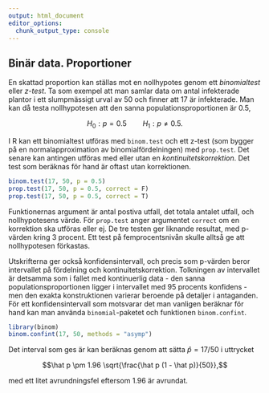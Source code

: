 ```yaml
---
output: html_document
editor_options: 
  chunk_output_type: console
---
```

## Binär data. Proportioner

En skattad proportion kan ställas mot en nollhypotes genom ett *binomialtest* eller *z-test*. Ta som exempel att man samlar data om antal infekterade plantor i ett slumpmässigt urval av 50 och finner att 17 är infekterade. Man kan då testa nollhypotesen att den sanna populationsproportionen är 0.5,

$$H_0: p = 0.5 \qquad H_1: p \neq 0.5.$$

I R kan ett binomialtest utföras med `binom.test` och ett z-test (som bygger på en normalapproximation av binomialfördelningen) med `prop.test`. Det senare kan antingen utföras med eller utan en *kontinuitetskorrektion*. Det test som beräknas för hand är oftast utan korrektionen.

```r
binom.test(17, 50, p = 0.5)
prop.test(17, 50, p = 0.5, correct = F)
prop.test(17, 50, p = 0.5, correct = T)
```

Funktionernas argument är antal postiva utfall, det totala antalet utfall, och nollhypotesens värde. För `prop.test` anger argumentet `correct` om en korrektion ska utföras eller ej.
De tre testen ger liknande resultat, med p-värden kring 3 procent. Ett test på femprocentsnivån skulle alltså ge att nollhypotesen förkastas.

Utskrifterna ger också konfidensintervall, och precis som p-värden beror intervallet på fördelning och kontinuitetskorrektion. Tolkningen av intervallet är detsamma som i fallet med kontinuerlig data - den sanna populationsproportionen ligger i intervallet med 95 procents konfidens - men den exakta konstruktionen varierar beroende på detaljer i antaganden. För ett konfidensintervall som motsvarar det man vanligen beräknar för hand kan man använda `binomial`-paketet och funktionen `binom.confint`.

```r
library(binom)
binom.confint(17, 50, methods = "asymp")
```

Det interval som ges är kan beräknas genom att sätta $\hat p = 17/50$ i uttrycket

$$\hat p \pm 1.96 \sqrt{\frac{\hat p (1 - \hat p)}{50}},$$

med ett litet avrundningsfel eftersom $1.96$ är avrundat.
